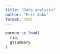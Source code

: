 ```yaml
---
title: "Data analysis"
author: "Eric Anku"
format: html
---
```



```r
pacman::p_load(
  rio,
  gtsummary
)
```

```r

```

